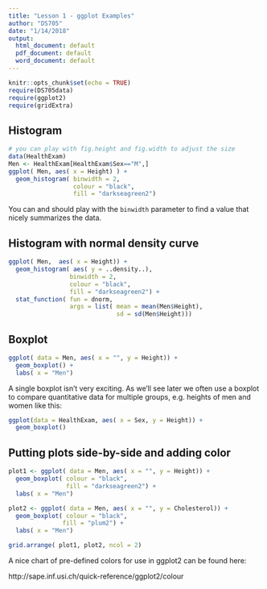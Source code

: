 ```yaml
---
title: "Lesson 1 - ggplot Examples"
author: "DS705"
date: "1/14/2018"
output:
  html_document: default
  pdf_document: default
  word_document: default
---
```


```r
knitr::opts_chunk$set(echo = TRUE)
require(DS705data)
require(ggplot2)
require(gridExtra)
```

## Histogram

```r
# you can play with fig.height and fig.width to adjust the size
data(HealthExam)
Men <- HealthExam[HealthExam$Sex=="M",]
ggplot( Men, aes( x = Height) ) + 
  geom_histogram( binwidth = 2,
                  colour = "black",
                  fill = "darkseagreen2")
```

You can and should play with the `binwidth` parameter to find a value that nicely summarizes the data.

## Histogram with normal density curve

```r
ggplot( Men,  aes( x = Height)) + 
  geom_histogram( aes( y = ..density..),
                 binwidth = 2,
                 colour = "black",
                 fill = "darkseagreen2") + 
  stat_function( fun = dnorm,
                 args = list( mean = mean(Men$Height),
                              sd = sd(Men$Height)))
```

## Boxplot

```r
ggplot( data = Men, aes( x = "", y = Height)) + 
  geom_boxplot() + 
  labs( x = "Men")
```

A single boxplot isn't very exciting.  As we'll see later we often use a boxplot to compare quantitative data for multiple groups, e.g. heights of men and women like this:

```r
ggplot(data = HealthExam, aes( x = Sex, y = Height)) + 
  geom_boxplot()
```

## Putting plots side-by-side and adding color

```r
plot1 <- ggplot( data = Men, aes( x = "", y = Height)) + 
  geom_boxplot( colour = "black",
                fill = "darkseagreen2") + 
  labs( x = "Men")

plot2 <- ggplot( data = Men, aes( x = "", y = Cholesterol)) + 
  geom_boxplot( colour = "black",
               fill = "plum2") + 
  labs( x = "Men")

grid.arrange( plot1, plot2, ncol = 2)
```

A nice chart of pre-defined colors for use in ggplot2 can be found here:

http://sape.inf.usi.ch/quick-reference/ggplot2/colour
